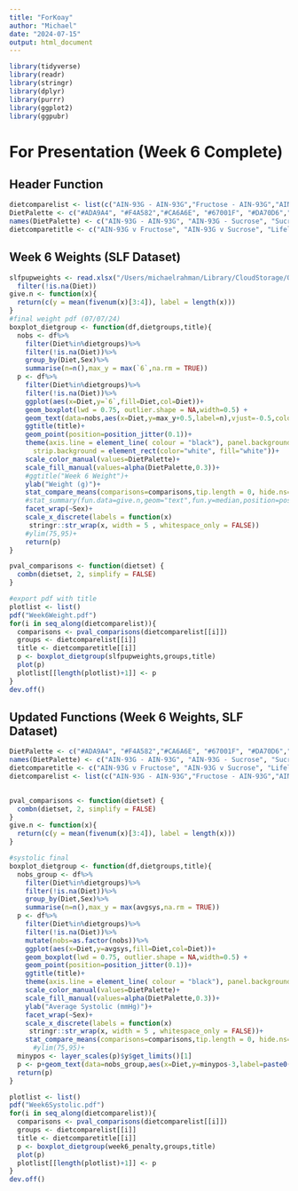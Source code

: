 ```yaml
---
title: "ForKoay"
author: "Michael"
date: "2024-07-15"
output: html_document
---
```


```r
library(tidyverse)
library(readr)
library(stringr)
library(dplyr)
library(purrr)
library(ggplot2)
library(ggpubr)
```

# For Presentation (Week 6 Complete)

## Header Function
```r
dietcomparelist <- list(c("AIN-93G - AIN-93G","Fructose - AIN-93G","AIN-93G - Fructose","Fructose - Fructose"),c("AIN-93G - AIN-93G","Sucrose - AIN-93G","AIN-93G - Sucrose","Sucrose - Sucrose"),c("AIN-93G - AIN93G","Fructose - Fructose","Sucrose - Sucrose"),c("AIN-93G - AIN93G","AIN-93G - Fructose","AIN-93G - Sucrose"),c("AIN-93G - AIN93G","Fructose - AIN-93G","Sucrose - AIN-93G"))
DietPalette <- c("#ADA9A4", "#F4A582","#CA6A6E", "#67001F", "#DA70D6","#A6CEE3","#1F78B4")
names(DietPalette) <- c("AIN-93G - AIN-93G", "AIN-93G - Sucrose", "Sucrose - AIN-93G", "Sucrose - Sucrose", "AIN-93G - Fructose", "Fructose - AIN-93G", "Fructose - Fructose")
dietcomparetitle <- c("AIN-93G v Fructose", "AIN-93G v Sucrose", "Lifelong Diet", "Postnatal Diet", "Prenatal Diet")
```

## Week 6 Weights (SLF Dataset)
```r
slfpupweights <- read.xlsx("/Users/michaelrahman/Library/CloudStorage/OneDrive-TheUniversityofSydney(Staff)/Student/Research/Mouse data/Raw dam and pup data/pupdata2024_ALL.xlsx",sheet="Weights",check.names=FALSE)%>%
  filter(!is.na(Diet))
give.n <- function(x){
  return(c(y = mean(fivenum(x)[3:4]), label = length(x)))
}
#final weight pdf (07/07/24)
boxplot_dietgroup <- function(df,dietgroups,title){
  nobs <- df%>%
    filter(Diet%in%dietgroups)%>%
    filter(!is.na(Diet))%>%
    group_by(Diet,Sex)%>%
    summarise(n=n(),max_y = max(`6`,na.rm = TRUE))
  p <- df%>%
    filter(Diet%in%dietgroups)%>%
    filter(!is.na(Diet))%>%
    ggplot(aes(x=Diet,y=`6`,fill=Diet,col=Diet))+
    geom_boxplot(lwd = 0.75, outlier.shape = NA,width=0.5) +
    geom_text(data=nobs,aes(x=Diet,y=max_y+0.5,label=n),vjust=-0.5,color="black")+
    ggtitle(title)+
    geom_point(position=position_jitter(0.1))+
    theme(axis.line = element_line( colour = "black"), panel.background = element_blank(), axis.text = element_text(size=9), axis.title =  element_text(size=14),strip.text = element_text(size = rel(1.5)),
      strip.background = element_rect(color="white", fill="white"))+
    scale_color_manual(values=DietPalette)+
    scale_fill_manual(values=alpha(DietPalette,0.3))+
    #ggtitle("Week 6 Weight")+
    ylab("Weight (g)")+
    stat_compare_means(comparisons=comparisons,tip.length = 0, hide.ns=TRUE, method="wilcox.test",paired=FALSE)+
    #stat_summary(fun.data=give.n,geom="text",fun.y=median,position=position_dodge(width=0.5))+
    facet_wrap(~Sex)+
    scale_x_discrete(labels = function(x) 
     stringr::str_wrap(x, width = 5 , whitespace_only = FALSE))
    #ylim(75,95)+
    return(p)
}

pval_comparisons <- function(dietset) {
  combn(dietset, 2, simplify = FALSE)
}

#export pdf with title
plotlist <- list()
pdf("Week6Weight.pdf")
for(i in seq_along(dietcomparelist)){
  comparisons <- pval_comparisons(dietcomparelist[[i]])
  groups <- dietcomparelist[[i]]
  title <- dietcomparetitle[[i]]
  p <- boxplot_dietgroup(slfpupweights,groups,title)
  plot(p)
  plotlist[[length(plotlist)+1]] <- p
}
dev.off()
```

## Updated Functions (Week 6 Weights, SLF Dataset)
```r
DietPalette <- c("#ADA9A4", "#F4A582","#CA6A6E", "#67001F", "#DA70D6","#A6CEE3","#1F78B4")
names(DietPalette) <- c("AIN-93G - AIN-93G", "AIN-93G - Sucrose", "Sucrose - AIN-93G", "Sucrose - Sucrose", "AIN-93G - Fructose", "Fructose - AIN-93G", "Fructose - Fructose")
dietcomparetitle <- c("AIN-93G v Fructose", "AIN-93G v Sucrose", "Lifelong Diet", "Postnatal Diet", "Prenatal Diet")
dietcomparelist <- list(c("AIN-93G - AIN-93G","Fructose - AIN-93G","AIN-93G - Fructose","Fructose - Fructose"),c("AIN-93G - AIN-93G","Sucrose - AIN-93G","AIN-93G - Sucrose","Sucrose - Sucrose"),c("AIN-93G - AIN-93G","Fructose - Fructose","Sucrose - Sucrose"),c("AIN-93G - AIN-93G","AIN-93G - Fructose","AIN-93G - Sucrose"),c("AIN-93G - AIN-93G","Fructose - AIN-93G","Sucrose - AIN-93G"))
  

pval_comparisons <- function(dietset) {
  combn(dietset, 2, simplify = FALSE)
}
give.n <- function(x){
  return(c(y = mean(fivenum(x)[3:4]), label = length(x)))
}

#systolic final
boxplot_dietgroup <- function(df,dietgroups,title){
  nobs_group <- df%>%
    filter(Diet%in%dietgroups)%>%
    filter(!is.na(Diet))%>%
    group_by(Diet,Sex)%>%
    summarise(n=n(),max_y = max(avgsys,na.rm = TRUE))
  p <- df%>%
    filter(Diet%in%dietgroups)%>%
    filter(!is.na(Diet))%>%
    mutate(nobs=as.factor(nobs))%>%
    ggplot(aes(x=Diet,y=avgsys,fill=Diet,col=Diet))+
    geom_boxplot(lwd = 0.75, outlier.shape = NA,width=0.5) +
    geom_point(position=position_jitter(0.1))+
    ggtitle(title)+
    theme(axis.line = element_line( colour = "black"), panel.background = element_blank(), axis.text = element_text(size=9), axis.title =  element_text(size=14),strip.text = element_text(size = rel(1.5)), strip.background = element_rect(color="white", fill="white"))+
    scale_color_manual(values=DietPalette)+
    scale_fill_manual(values=alpha(DietPalette,0.3))+
    ylab("Average Systolic (mmHg)")+
    facet_wrap(~Sex)+
    scale_x_discrete(labels = function(x) 
     stringr::str_wrap(x, width = 5 , whitespace_only = FALSE))+
    stat_compare_means(comparisons=comparisons,tip.length = 0, hide.ns=TRUE, method="wilcox.test",paired=FALSE)
      #ylim(75,95)+
  minypos <- layer_scales(p)$y$get_limits()[1]
  p <- p+geom_text(data=nobs_group,aes(x=Diet,y=minypos-3,label=paste0("n=",n)),vjust=-0.5,color="black")
  return(p)
}

plotlist <- list()
pdf("Week6Systolic.pdf")
for(i in seq_along(dietcomparelist)){
  comparisons <- pval_comparisons(dietcomparelist[[i]])
  groups <- dietcomparelist[[i]]
  title <- dietcomparetitle[[i]]
  p <- boxplot_dietgroup(week6_penalty,groups,title)
  plot(p)
  plotlist[[length(plotlist)+1]] <- p
}
dev.off()
```